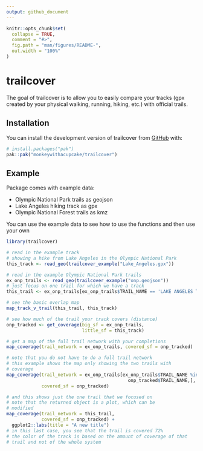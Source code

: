 ```yaml
---
output: github_document
---
```


<!-- README.md is generated from README.Rmd. Please edit that file -->

```r
knitr::opts_chunk$set(
  collapse = TRUE,
  comment = "#>",
  fig.path = "man/figures/README-",
  out.width = "100%"
)
```

# trailcover

<!-- badges: start -->
<!-- badges: end -->

The goal of trailcover is to allow you to easily compare your tracks (gpx created by your physical walking, running, hiking, etc.) with official trails. 

## Installation

You can install the development version of trailcover from [GitHub](https://github.com/) with:

``` r
# install.packages("pak")
pak::pak("monkeywithacupcake/trailcover")
```

## Example

Package comes with example data:

 - Olympic National Park trails as geojson
 - Lake Angeles hiking track as gpx
 - Olympic National Forest trails as kmz
 
You can use the example data to see how to use the functions and then use your own

```r
library(trailcover)

# read in the example track
# showing a hike from Lake Angeles in the Olympic National Park
this_track <- read_geo(trailcover_example("Lake_Angeles.gpx"))

# read in the example Olympic National Park trails
ex_onp_trails <- read_geo(trailcover_example("onp.geojson"))
# just focus on one trail for which we have a track
this_trail <- ex_onp_trails[ex_onp_trails$TRAIL_NAME == 'LAKE ANGELES TRAIL',]

# see the basic overlap map
map_track_v_trail(this_trail, this_track)

# see how much of the trail your track covers (distance)
onp_tracked <- get_coverage(big_sf = ex_onp_trails,
                            little_sf = this_track)

# get a map of the full trail network with your completions
map_coverage(trail_network = ex_onp_trails, covered_sf = onp_tracked)

# note that you do not have to do a full trail network
# this example shows the map only showing the two trails with
# coverage
map_coverage(trail_network = ex_onp_trails[ex_onp_trails$TRAIL_NAME %in%
                                             onp_tracked$TRAIL_NAME,],
             covered_sf = onp_tracked)

# and this shows just the one trail that we focused on
# note that the returned object is a plot, which can be
# modified
map_coverage(trail_network = this_trail,
             covered_sf = onp_tracked) +
  ggplot2::labs(title = "A new title")
# in this last case, you see that the trail is covered 72%
# the color of the track is based on the amount of coverage of that 
# trail and not of the whole system
```

